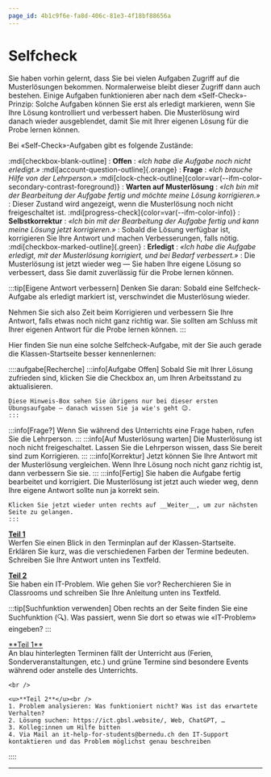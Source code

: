 ```yaml
---
page_id: 4b1c9f6e-fa8d-406c-81e3-4f18bf88656a
---
```



# Selfcheck
Sie haben vorhin gelernt, dass Sie bei vielen Aufgaben Zugriff auf die Musterlösungen bekommen. Normalerweise bleibt dieser Zugriff dann auch bestehen. Einige Aufgaben funktionieren aber nach dem «Self-Check»-Prinzip: Solche Aufgaben können Sie erst als erledigt markieren, wenn Sie Ihre Lösung kontrolliert und verbessert haben. Die Musterlösung wird danach wieder ausgeblendet, damit Sie mit Ihrer eigenen Lösung für die Probe lernen können.

Bei «Self-Check»-Aufgaben gibt es folgende Zustände:

:mdi[checkbox-blank-outline]
: **Offen**
: _«Ich habe die Aufgabe noch nicht erledigt.»_
:mdi[account-question-outline]{.orange}
: **Frage**
: _«Ich brauche Hilfe von der Lehrperson.»_
:mdi[clock-check-outline]{color=var(--ifm-color-secondary-contrast-foreground)}
: **Warten auf Musterlösung**
: _«Ich bin mit der Bearbeitung der Aufgabe fertig und möchte meine Lösung korrigieren.»_
: Dieser Zustand wird angezeigt, wenn die Musterlösung noch nicht freigeschaltet ist.
:mdi[progress-check]{color=var(--ifm-color-info)}
: **Selbstkorrektur**
: _«Ich bin mit der Bearbeitung der Aufgabe fertig und kann meine Lösung jetzt korrigieren.»_
: Sobald die Lösung verfügbar ist, korrigieren Sie Ihre Antwort und machen Verbesserungen, falls nötig.
:mdi[checkbox-marked-outline]{.green}
: **Erledigt**
: _«Ich habe die Aufgabe erledigt, mit der Musterlösung korrigiert, und bei Bedarf verbessert.»_
: Die Musterlösung ist jetzt wieder weg — Sie haben Ihre eigene Lösung so verbessert, dass Sie damit zuverlässig für die Probe lernen können.

:::tip[Eigene Antwort verbessern]
Denken Sie daran: Sobald eine Selfcheck-Aufgabe als erledigt markiert ist, verschwindet die Musterlösung wieder.

Nehmen Sie sich also Zeit beim Korrigieren und verbessern Sie Ihre Antwort, falls etwas noch nicht ganz richtig war. Sie sollten am Schluss mit Ihrer eigenen Antwort für die Probe lernen können.
:::

Hier finden Sie nun eine solche Selfcheck-Aufgabe, mit der Sie auch gerade die Klassen-Startseite besser kennenlernen:

<SelfCheck taskStateId='2acdc2c0-f485-4a50-b1d8-5f6330597399' solutionId='e122a656-1d59-4876-be30-207b05f1ef75'>
  ::::aufgabe[Recherche]
  <SelfCheckTaskState />
  <SelfCheckContent visibleFrom={SelfCheckStateType.Open} visibleTo={SelfCheckStateType.Open} alwaysVisibleForTeacher={false}>
    :::info[Aufgabe Offen]
    Sobald Sie mit Ihrer Lösung zufrieden sind, klicken Sie die Checkbox an, um Ihren Arbeitsstand zu aktualisieren.

    Diese Hinweis-Box sehen Sie übrigens nur bei dieser ersten Übungsaufgabe — danach wissen Sie ja wie's geht 😉.
    :::
  </SelfCheckContent>
  <SelfCheckContent visibleFrom={SelfCheckStateType.Question} visibleTo={SelfCheckStateType.Question} alwaysVisibleForTeacher={false}>
    :::info[Frage?]
    Wenn Sie während des Unterrichts eine Frage haben, rufen Sie die Lehrperson.
    :::
  </SelfCheckContent>
  <SelfCheckContent visibleFrom={SelfCheckStateType.WaitingForSolution} visibleTo={SelfCheckStateType.WaitingForSolution} alwaysVisibleForTeacher={false}>
    :::info[Auf Musterlösung warten]
    Die Musterlösung ist noch nicht freigeschaltet. Lassen Sie die Lehrperson wissen, dass Sie bereit sind zum Korrigieren.
    :::
  </SelfCheckContent>
  <SelfCheckContent visibleFrom={SelfCheckStateType.Reviewing} visibleTo={SelfCheckStateType.Reviewing} alwaysVisibleForTeacher={false}>
    :::info[Korrektur]
    Jetzt können Sie Ihre Antwort mit der Musterlösung vergleichen. Wenn Ihre Lösung noch nicht ganz richtig ist, dann verbessern Sie sie.
    :::
  </SelfCheckContent>
  <SelfCheckContent visibleFrom={SelfCheckStateType.Done} visibleTo={SelfCheckStateType.Done} alwaysVisibleForTeacher={false}>
    :::info[Fertig]
    Sie haben die Aufgabe fertig bearbeitet und korrigiert. Die Musterlösung ist jetzt auch wieder weg, denn Ihre eigene Antwort sollte nun ja korrekt sein.

    Klicken Sie jetzt wieder unten rechts auf __Weiter__, um zur nächsten Seite zu gelangen.
    :::
  </SelfCheckContent>

  <u>**Teil 1**</u><br />
  Werfen Sie einen Blick in den Terminplan auf der Klassen-Startseite. Erklären Sie kurz, was die verschiedenen Farben der Termine bedeuten. Schreiben Sie Ihre Antwort unten ins Textfeld.

  <u>**Teil 2**</u><br />
  Sie haben ein IT-Problem. Wie gehen Sie vor? Recherchieren Sie in Classrooms und schreiben Sie Ihre Anleitung unten ins Textfeld.

  :::tip[Suchfunktion verwenden]
  Oben rechts an der Seite finden Sie eine Suchfunktion (🔍). Was passiert, wenn Sie dort so etwas wie «IT-Problem» eingeben?
  :::
  
  <QuillV2 id='18cade23-c9e9-4bb2-a413-454ec8fc9081' />
  
  <SelfCheckSolution>
    <u>**Teil 1**</u><br />
    An blau hinterlegten Terminen fällt der Unterricht aus (Ferien, Sonderveranstaltungen, etc.) und grüne Termine sind besondere Events während oder anstelle des Unterrichts.

    <br />

    <u>**Teil 2**</u><br />
    1. Problem analysieren: Was funktioniert nicht? Was ist das erwartete Verhalten?
    2. Lösung suchen: https://ict.gbsl.website/, Web, ChatGPT, …
    3. Kolleg:innen um Hilfe bitten
    4. Via Mail an it-help-for-students@bernedu.ch den IT-Support kontaktieren und das Problem möglichst genau beschreiben
  </SelfCheckSolution>
  ::::
</SelfCheck>

---
